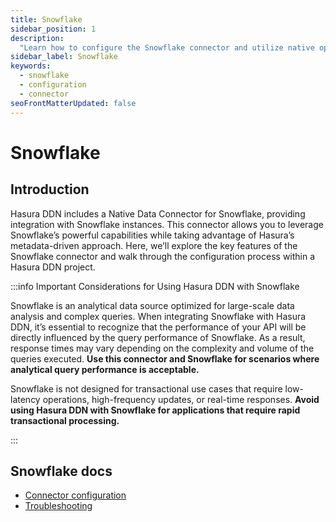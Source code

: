 ```yaml
---
title: Snowflake
sidebar_position: 1
description:
  "Learn how to configure the Snowflake connector and utilize native operations to extend your API's capability."
sidebar_label: Snowflake
keywords:
  - snowflake
  - configuration
  - connector
seoFrontMatterUpdated: false
---
```


# Snowflake

## Introduction

Hasura DDN includes a Native Data Connector for Snowflake, providing integration with Snowflake instances. This
connector allows you to leverage Snowflake’s powerful capabilities while taking advantage of Hasura’s metadata-driven
approach. Here, we’ll explore the key features of the Snowflake connector and walk through the configuration process
within a Hasura DDN project.

:::info Important Considerations for Using Hasura DDN with Snowflake

Snowflake is an analytical data source optimized for large-scale data analysis and complex queries. When integrating
Snowflake with Hasura DDN, it’s essential to recognize that the performance of your API will be directly influenced by
the query performance of Snowflake. As a result, response times may vary depending on the complexity and volume of the
queries executed. **Use this connector and Snowflake for scenarios where analytical query performance is acceptable.**

Snowflake is not designed for transactional use cases that require low-latency operations, high-frequency updates, or
real-time responses. **Avoid using Hasura DDN with Snowflake for applications that require rapid transactional
processing.**

:::

## Snowflake docs

- [Connector configuration](/reference/connectors/snowflake/configuration.mdx)
- [Troubleshooting](/reference/connectors/snowflake/troubleshooting.mdx)
